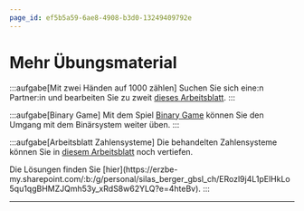 ```yaml
---
page_id: ef5b5a59-6ae8-4908-b3d0-13249409792e
---
```


# Mehr Übungsmaterial
:::aufgabe[Mit zwei Händen auf 1000 zählen]
<TaskState id="66267621-8c4c-4b9a-8e7f-fdc594b291d7" />
Suchen Sie sich eine:n Partner:in und bearbeiten Sie zu zweit [dieses Arbeitsblatt](https://erzbe-my.sharepoint.com/:b:/g/personal/silas_berger_gbsl_ch/EZLnJ0CI2S9KiQfW5GtCvEoB8KtfurZLm-gf9UpMWsqQGA?e=mp8peZ).
:::

:::aufgabe[Binary Game]
<TaskState id="eb940d21-b7d3-4736-a0b9-b70049ebf2b0" />
Mit dem Spiel [Binary Game](https://learningcontent.cisco.com/games/binary/index.html) können Sie den Umgang mit dem Binärsystem weiter üben.
:::

:::aufgabe[Arbeitsblatt Zahlensysteme]
<TaskState id="1f2051a1-9f42-40e8-8d9d-ff45bc0b1842" />
Die behandelten Zahlensysteme können Sie in [diesem Arbeitsblatt](https://erzbe-my.sharepoint.com/:b:/g/personal/silas_berger_gbsl_ch/EX6XJ6q6lX5Cnx_vR8omVo4BHWjYmO_Ig143o4HQ6h4b-Q?e=JbUzBc) noch vertiefen.

<Solution id="a6abe186-5b05-41f6-9145-dd92f60bad6b">
Die Lösungen finden Sie [hier](https://erzbe-my.sharepoint.com/:b:/g/personal/silas_berger_gbsl_ch/ERozl9j4L1pElHkLo5qu1qgBHMZJQmh53y_xRdS8w62YLQ?e=4hteBv).
</Solution>
:::

---